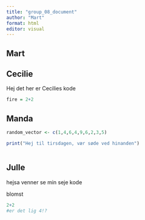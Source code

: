 ```yaml
---
title: "group_08_document"
author: "Mart"
format: html
editor: visual
---
```


## Mart

## Cecilie

Hej det her er Cecilies kode

```r
fire = 2+2
```

## Manda

```r
random_vector <- c(1,4,6,4,9,6,2,3,5)
```

```r
print("Hej til tirsdagen, vær søde ved hinanden")
```

```r

```

## Julle

hejsa venner se min seje kode

blomst

```r
2+2
#er det lig 4!?
```

